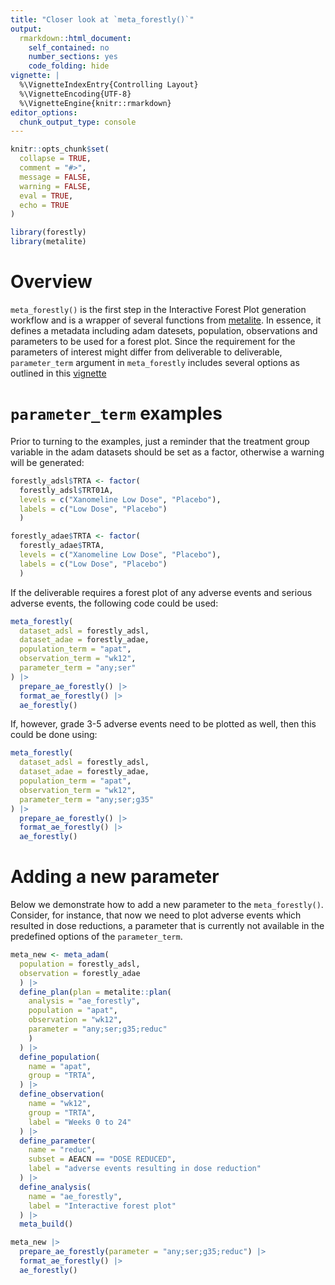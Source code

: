 ```yaml
---
title: "Closer look at `meta_forestly()`"
output:
  rmarkdown::html_document:
    self_contained: no
    number_sections: yes
    code_folding: hide
vignette: |
  %\VignetteIndexEntry{Controlling Layout}
  %\VignetteEncoding{UTF-8}
  %\VignetteEngine{knitr::rmarkdown}
editor_options: 
  chunk_output_type: console
---
```


```r
knitr::opts_chunk$set(
  collapse = TRUE,
  comment = "#>",
  message = FALSE,
  warning = FALSE,
  eval = TRUE,
  echo = TRUE
)
```

```r
library(forestly)
library(metalite)
```

# Overview

`meta_forestly()` is the first step in the Interactive Forest Plot generation workflow and is a wrapper of several functions from [metalite](https://merck.github.io/metalite/). In essence, it defines a metadata including adam datesets, population, observations and parameters to be used for a forest plot. Since the requirement for the parameters of interest might differ from deliverable to deliverable, `parameter_term` argument in `meta_forestly` includes several options as outlined in this [vignette](https://merck.github.io/forestly/articles/forestly.html#define-metadata)

# `parameter_term` examples

Prior to turning to the examples, just a reminder that the treatment group variable in the adam datasets should be set as a factor, otherwise a warning will be generated:
```r
forestly_adsl$TRTA <- factor(
  forestly_adsl$TRT01A, 
  levels = c("Xanomeline Low Dose", "Placebo"), 
  labels = c("Low Dose", "Placebo")
  )

forestly_adae$TRTA <- factor(
  forestly_adae$TRTA, 
  levels = c("Xanomeline Low Dose", "Placebo"), 
  labels = c("Low Dose", "Placebo")
  )
```


If the deliverable requires a forest plot of any adverse events and serious adverse events, the following code could be used:

```r
meta_forestly(
  dataset_adsl = forestly_adsl,
  dataset_adae = forestly_adae,
  population_term = "apat",
  observation_term = "wk12",
  parameter_term = "any;ser"
) |>
  prepare_ae_forestly() |>
  format_ae_forestly() |>
  ae_forestly()
```

If, however, grade 3-5 adverse events need to be plotted as well, then this could be done using: 

```r
meta_forestly(
  dataset_adsl = forestly_adsl,
  dataset_adae = forestly_adae,
  population_term = "apat",
  observation_term = "wk12",
  parameter_term = "any;ser;g35"
) |>
  prepare_ae_forestly() |>
  format_ae_forestly() |>
  ae_forestly()
```

# Adding a new parameter

Below we demonstrate how to add a new parameter to the `meta_forestly()`. Consider, for instance, that now we need to plot adverse events which resulted in dose reductions, a parameter that is currently not available in the predefined options of the `parameter_term`.

```r
meta_new <- meta_adam(
  population = forestly_adsl,
  observation = forestly_adae
  ) |>
  define_plan(plan = metalite::plan(
    analysis = "ae_forestly",
    population = "apat",
    observation = "wk12",
    parameter = "any;ser;g35;reduc"
    )
  ) |>
  define_population(
    name = "apat",
    group = "TRTA",
  ) |>
  define_observation(
    name = "wk12",
    group = "TRTA",
    label = "Weeks 0 to 24"
  ) |>
  define_parameter(
    name = "reduc",
    subset = AEACN == "DOSE REDUCED",
    label = "adverse events resulting in dose reduction"
  ) |>
  define_analysis(
    name = "ae_forestly",
    label = "Interactive forest plot"
  ) |>
  meta_build()

meta_new |>
  prepare_ae_forestly(parameter = "any;ser;g35;reduc") |>
  format_ae_forestly() |>
  ae_forestly()
```


